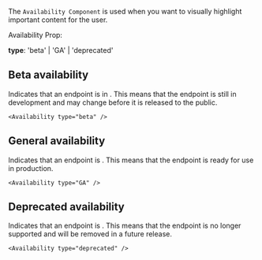 The `Availability Component` is used when you want to visually highlight important content for the user.

Availability Prop:

**type**: 'beta' | 'GA' | 'deprecated'

## Beta availability 

Indicates that an endpoint is in <Availability type="beta" />. This means that the endpoint is still in development and may change before it is released to the public. 

```mdx
<Availability type="beta" />
```

## General availability

Indicates that an endpoint is <Availability type="GA" />. This means that the endpoint is ready for use in production. 

```mdx
<Availability type="GA" />
```

## Deprecated availability

Indicates that an endpoint is <Availability type="deprecated" />. This means that the endpoint is no longer supported and will be removed in a future release.

```mdx
<Availability type="deprecated" />
```
